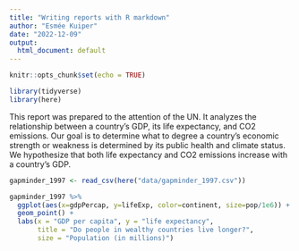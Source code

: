 ```yaml
---
title: "Writing reports with R markdown"
author: "Esmée Kuiper"
date: "2022-12-09"
output:
  html_document: default
---
```


```r
knitr::opts_chunk$set(echo = TRUE)
```

```r
library(tidyverse)
library(here)
```

This report was prepared to the attention of the UN. It analyzes the relationship between a country's GDP, its life expectancy, and CO2 emissions. Our goal is to determine what to degree a country's economic strength or weakness is determined by its public health and climate status. We hypothesize that both life expectancy and CO2 emissions increase with a country's GDP. 

```r
gapminder_1997 <- read_csv(here("data/gapminder_1997.csv"))
```

```r
gapminder_1997 %>% 
  ggplot(aes(x=gdpPercap, y=lifeExp, color=continent, size=pop/1e6)) +
  geom_point() +
  labs(x = "GDP per capita", y = "life expectancy", 
       title = "Do people in wealthy countries live longer?",
       size = "Population (in millions)")
```


